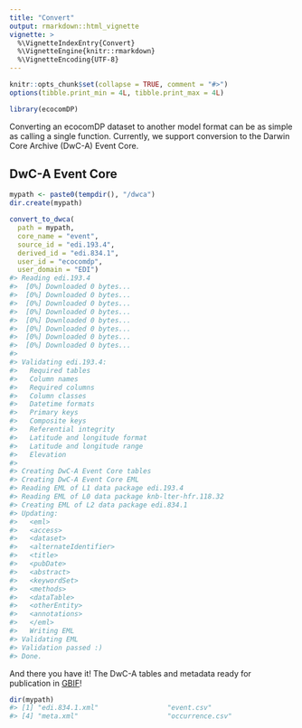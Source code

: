 ```yaml
---
title: "Convert"
output: rmarkdown::html_vignette
vignette: >
  %\VignetteIndexEntry{Convert}
  %\VignetteEngine{knitr::rmarkdown}
  %\VignetteEncoding{UTF-8}
---
```


```r
knitr::opts_chunk$set(collapse = TRUE, comment = "#>")
options(tibble.print_min = 4L, tibble.print_max = 4L)
```

```r
library(ecocomDP)
```

Converting an ecocomDP dataset to another model format can be as simple as calling a single function. Currently, we support conversion to the Darwin Core Archive (DwC-A) Event Core.

## DwC-A Event Core

```r
mypath <- paste0(tempdir(), "/dwca")
dir.create(mypath)

convert_to_dwca(
  path = mypath, 
  core_name = "event", 
  source_id = "edi.193.4", 
  derived_id = "edi.834.1", 
  user_id = "ecocomdp",
  user_domain = "EDI")
#> Reading edi.193.4
#>  [0%] Downloaded 0 bytes...
#>  [0%] Downloaded 0 bytes...
#>  [0%] Downloaded 0 bytes...
#>  [0%] Downloaded 0 bytes...
#>  [0%] Downloaded 0 bytes...
#>  [0%] Downloaded 0 bytes...
#>  [0%] Downloaded 0 bytes...
#>  [0%] Downloaded 0 bytes...
#>
#> Validating edi.193.4:
#>   Required tables
#>   Column names
#>   Required columns
#>   Column classes
#>   Datetime formats
#>   Primary keys
#>   Composite keys
#>   Referential integrity
#>   Latitude and longitude format
#>   Latitude and longitude range
#>   Elevation
#>
#> Creating DwC-A Event Core tables
#> Creating DwC-A Event Core EML
#> Reading EML of L1 data package edi.193.4
#> Reading EML of L0 data package knb-lter-hfr.118.32
#> Creating EML of L2 data package edi.834.1
#> Updating:
#>   <eml>
#>   <access>
#>   <dataset>
#>   <alternateIdentifier>
#>   <title>
#>   <pubDate>
#>   <abstract>
#>   <keywordSet>
#>   <methods>
#>   <dataTable>
#>   <otherEntity>
#>   <annotations>
#>   </eml>
#>   Writing EML
#> Validating EML
#> Validation passed :)
#> Done.

```

And there you have it! The DwC-A tables and metadata ready for publication in [GBIF](https://www.gbif.org/)!

```r
dir(mypath)
#> [1] "edi.834.1.xml"                 "event.csv"                     "extendedmeasurementorfact.csv"
#> [4] "meta.xml"                      "occurrence.csv" 
```
